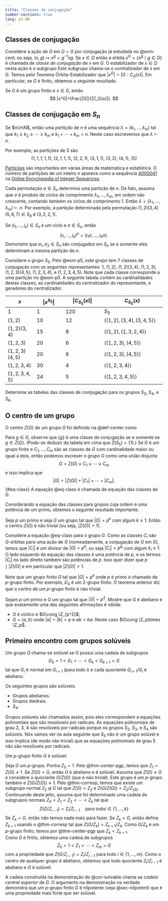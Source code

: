 ```yaml
---
title: "Classes de conjugação"
number-sections: true
lang: pt-BR
---
```


## Classes de conjugação




Considere a ação de $G$ em $\Omega=G$ por conjugação já estudada no @exm-cent; ou seja, $(x,g)\mapsto x^g=g^{-1}xg$. Se $x\in \Omega$ então a órbita $x^G=\{x^g \mid g\in G\}$ é chamada de *classe de conjugação* de $x$ em $G$. O estabilizador de $x\in \Omega$ nesta ação é o subgrupo
\begin{eqnarray*}
G_x&=&C_G(x)=\{g\in G\mid g^{-1}xg= x\}\\&=&\{g\in G\mid xg= gx\}.
\end{eqnarray*}
Este subgrupo chama-se o *centralizador* de $x$ em $G$. Temos pelo Teorema Órbita-Estabilizador que $|x^G|=|G:C_G(x)|$. Em particular, se $G$ é finito, obtemos o seguinte resultado.

:::{#prp-class-cent}
Se $G$ é um grupo finito e $x\in G$, então
$$
|x^G|=\frac{|G|}{|C_G(x)|}.
$$
:::

## Classes de conjugação em $S_n$

:::{#def-partition}
Se $n\in\N$, então uma *partição* de $n$ é uma sequẽncia $\lambda=(k_1,\ldots,k_m)$ tal que  $k_1\geq k_2\geq\cdots\geq k_m$ e $k_1+\cdots+k_m=n$. Neste caso escrevemos que 
$\lambda\vdash n$. 
:::

:::{#exm-p5}
Por exemplo, as partições de $5$ são 
$$
(1,1,1,1,1),\ (2,1,1,1),\ (2,2,1),\ (3,1,1),\ (3,2),\ (4,1),\ (5) 
$$
:::

[Partições](https://en.wikipedia.org/wiki/Integer_partition) são importantes em várias áreas da matemática e estatística. O número de partições de um inteiro $n$ aparece como a sequência [A000041](https://oeis.org/A000041) na [Online Encyclopedia of Integer Sequences](https://oeis.org/).

:::{#exm-perm-part}
Cada permutação $\sigma\in S_n$ determina uma partição de $n$. De fato, assuma que $\sigma$ é produto de ciclos de comprimento $\lambda_1,\ldots,\lambda_m$, em ordem não crescente, contando também os ciclos de comprimento $1$. Então $\lambda=(\lambda_1,\ldots,\lambda_m)\vdash n$. Por exemplo, a partição determinada pela permutação $(1,2)(3,4)(5,6,7)\in S_8$ é $(3,2,2,1)$. 
:::

:::{#exr-class-cent}
Se $(i_1,\ldots,i_k)\in S_n$ é um ciclo e $\sigma\in S_n$, então 
$$ 
    (i_1,\ldots,i_k)^\sigma=(i_1\sigma,\ldots,i_k\sigma). 
$$
Demonstre que $\sigma_1,\sigma_2\in S_n$ são conjugados em $S_n$ se e somente eles determinam a mesma partição de $n$. 
:::

:::{#exm-classes-s5}
Considere o grupo $S_5$. Pelo @exm-p5, este grupo tem 7 classes de conjugação com os seguintes representantes: $1$, $(1,2)$, $(1,2)(3,4)$, $(1,2,3)$, $(1,2,3)(4,5)$, $(1,2,3,4)$, e $(1,2,3,4,5)$. Note que cada classe corresponde a uma partição no @exm-p5. A seguinte tabela contém as cardinalidades destas classes, as cardinalidades do centralizador do representante, e geradores do centralizador.


| $x$                | $|x^{S_5}|$        | $|C_{S_5}(x)|$           | $C_{S_5}(x)$                           | 
| ------------------ | ------------------ | ------------------------ | -------------------------------------- |
| $1$                | $1$                | $120$                    | $S_5$                                  |
| $(1,2)$            | $10$               | $12$                     | $\left<(1,2),(3,4),(3,4,5)\right>$     | 
| $(1,2)(3,4)$       | $15$               | $8$                      | $\left<(1,2),(1,3,2,4)\right>$         |   
| $(1,2,3)$          | $20$               | $6$                      | $\left<(1,2,3),(4,5)\right>$           |
| $(1,2,3)(4,5)$     | $20$               | $6$                      | $\left<(1,2,3),(4,5)\right>$           |
| $(1,2,3,4)$        | $30$               | $4$                      | $\left<(1,2,3,4)\right>$               |
| $(1,2,3,4,5)$      | $24$               | $5$                      | $\left<(1,2,3,4,5)\right>$
:::

:::{#exr-s6}
Determine as tabelas das classes de comjugação para os grupos $S_3$, $S_4$, e $S_6$. 
:::

## O centro de um grupo

O centro $Z(G)$ de um grupo $G$ foi definido na @def-center como
\begin{eqnarray*}
Z(G)&=&\{g\in G\mid gh=hg\mbox{ para todo }h\in G\}\\&=&\{g\in G\mid g^h=g\mbox{ para todo }h\in G\}.
\end{eqnarray*}


Para $g\in G$, observe que $\{g\}$ é uma classe de conjugação se e somente se $g\in Z(G)$. (Pode-se deduzir da tabela em cima que $Z(S_5)=\{1\}$.) Se $G$ é um grupo finito e $C_1,\ldots,C_m$ são as classes de $G$ com cardinalidade maior ou igual a dois, então podemos escrever o grupo $G$ como uma união disjunta
$$
G=Z(G)\cup C_1\cup\cdots\cup C_m
$$
e isso implica que
$$
|G|=|Z(G)|+ |C_1|+\cdots+|C_m|.
$${#eq-class}
A equação @eq-class é chamada de equação das classes de $G$.

Considerando a equação das classes para grupos cuja ordem é uma potência de um primo, obtemos o seguinte resultado importante.

:::{#thm-center-pgp}
Seja $p$ um primo e seja $G$ um grupo tal que $|G|=p^k$ com algum $k\geq 1$. Então o centro $Z(G)$ é não trivial (ou seja, $|Z(G)|>1$).
:::

:::{.proof}
Considere a equação @eq-class para o grupo $G$. Como as classes $C_i$ são $G$-órbitas para uma ação de $G$ (nomeadamente, a conjugação de $G$ em $G$), temos que $|C_i|$ é um divisor de $|G|=p^k$; ou seja $|C_i|=p^{k_i}$ com algum $k_i\geq 1$. O lado esquerdo da equação das classes é uma potência de $p$, e os termos $|C_i|$ no lado direito também são potências de $p$. Isso quer dizer que $p\mid |Z(G)|$ e em particular que $|Z(G)|>1$.
:::

Note que um grupo finito $G$ tal que $|G|=p^k$ onde $p$ é primo é chamado de $p$-grupo finito. Por exemplo, $D_4$ é um 2-grupo finito. O teorema anterior diz que o centro de um $p$-grupo finito é não trivial.


:::{#exr-grp-p2}
Sejam $p$ um primo e $G$ um grupo tal que $|G|=p^2$. Mostre que $G$ é abeliano e que exatamente uma das seguintes afirmações é válida:

* $G$ é cíclico e $G\cong \Z_{p^2}$;
* $G=\left<a,b\right>$ onde $|a|=|b|=p$ e $ab=ba$. Neste caso $G\cong \Z_p\times \Z_p$. 
:::

## Primeiro encontro com grupos solúveis

:::{#def-solvable2}
Um grupo $G$ chama-se solúvel se $G$ possui uma cadeia de subgrupos
$$
G_0=1<G_1<\cdots<G_{k}<G_{k+1}=G
$$
tal que $G_i$ é normal em $G_{i+1}$ (para todo $i$) e cada quociente $G_{i+1}/G_{i}$ é abeliano.
:::

:::{#exm-solvable}
Os seguintes grupos são solúveis.

* Grupos abelianos.
* Grupos diedrais.
* $S_4$.
:::

Grupos solúveis são chamados assim, pois eles correspondem a equações polinomiais que são resolúveis por radicais. As equações polinomiais de grau 2, 3, 4 são resolúveis por radicais porque os grupos $S_2$, $S_3$, e $S_4$ são solúveis. Nós vamos ver na aula seguinte que $S_5$ não é um grupo solúvel e isso implica (de modo não trivial) que as equações polinomiais de grau 5 não são resolúveis por radicais.

:::{#cor-solvable}
Um $p$-grupo finito $G$ é solúvel.
:::

:::{.proof}
Seja $G$ um $p$-grupo. Ponha $Z_0=1$. Pelo @thm-center-pgp, temos que $Z_1=Z(G)\neq 1$. Se $Z(G)=G$, então $G$ é abeliano e é solúvel. Assuma que $Z(G)\neq G$ e considere o quociente $G/Z(G)$ (que é não trivial). Este grupo é um $p$-grupo também e $Z(G/Z(G))\neq 1$. Pelo @thm-corresp, temos que existe um subgrupo normal $Z_2\unlhd G$ tal que $Z(G)< Z_2$ e $Z(G/Z(G))=Z_2/Z_(G)$. Continuando deste jeito, assuma que foi determinado uma cadeia de subgrupos normais $Z_0<Z_1<Z_2<\cdots<Z_k$ tal que 
$$
Z(G/Z_{i-1})=Z_i/Z_{i-1}\quad\mbox{para todo}i\in\{1,\ldots,k\}
$$
Se $Z_k=G$, então não temos nada mais para fazer. Se $Z_k<G$, então defina $Z_{k+1}$ usando o @thm-corresp tal que $Z(G/Z_k)=Z_{k+1}/Z_k$. Como $G/Z_k$ é um $p$-grupo finito, temos por @thm-center-pgp que $Z_k<Z_{k+1}$.  
Como $G$ é finito, obtemos uma cadeia de subgrupos 
$$
Z_0=1<Z_1<\cdots<Z_m=G
$$
com a propriedade que $Z(G/Z_{i-1})=Z_{i}/Z_{i-1}$ para todo $i\in\{1,\ldots,m\}$. Como o centro de qualquer grupo é abeliano, obtemos que todo quociente $Z_i/Z_{i-1}$ é abeliano e $G$ é solúvel. 
:::

A cadeia construída na demonstração do @cor-solvable chama se *cadeia central superior* de $G$. O argumento na demonstração na verdade demonstra que um $p$-grupo finito $G$ é nilpotente (veja @sec-nilpotent) que é uma propriedade mais forte que ser solúvel.